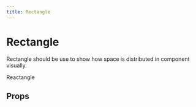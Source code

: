 ```yaml
---
title: Rectangle
---
```



# Rectangle

Rectangle should be use to show how space is distributed in component visually.

<Preview>
  <Rectangle>Reactangle</Rectangle>
</Preview>

## Props

<Props component={Rectangle} />
